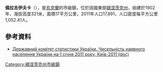 {{no footnotes|time=2015-09-14T09:21:18+00:00}}
{{coord|48|5|56|N|38|36|46|E|scale:100000|display=title}}

'''佩拉吉伊夫卡'''（{{lang-uk|Пелагіївка}}），是[[烏克蘭|烏克蘭]]的市級鎮，位於該國東部[[頓涅茨克州|頓涅茨克州]]，始建於1902年，海拔高度321米，面積17平方公里，2011年人口17,891，人口密度每平方公里1,052.41人。

==參考資料==
*[https://web.archive.org/web/20121010205321/http://stat6.stat.lviv.ua/PXWEB2007/ukr/publ/2011/chnas.zip Державний комітет статистики України. Чисельність наявного населення України на 1 січня 2011 року, Київ-2011 (doc)]

{{DEFAULTSORT:Пелагіївка}}
[[Category:頓涅茨克州市級鎮|Category:頓涅茨克州市級鎮]]


{{Donetsk-geo-stub}}